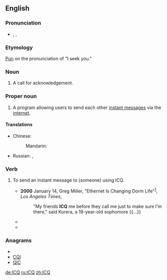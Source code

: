 {{wikipedia}}
==English==

===Pronunciation===
* {{enPR|ī"sē-kyū'}}, {{IPA|/ˌaɪsiːˈkjuː/}}, {{SAMPA|/%aIsi:"kju:/}}

===Etymology===
[[pun|Pun]] on the pronunciation of "I seek you."

===Noun===
{{en-noun}}

# {{hamradio}} A call for acknowledgement.

===Proper noun===
{{en-proper noun}}

# {{internet}} A program allowing users to send each other [[instant message]]s via the [[internet]].

====Translations====
{{trans-top|ICQ}}
* Chinese:
*: Mandarin: {{t|zh|ICQ|sc=Latn}}
{{trans-mid}}
* Russian: {{t|ru|ICQ|sc=Latn}}, {{t|ru|аська|f|tr=ás'ka|sc=Cyrl}} {{qualifier|slang}}
{{trans-bottom}}

===Verb===
{{en-verb}}

# {{transitive|internet}} To send an instant message to (someone) using ICQ.
#* '''2000''' January 14, Greg Miller, "Ethernet Is Changing Dorm Life"<sup>[http://pqasb.pqarchiver.com/latimes/access/47965739.html?dids=47965739:47965739&FMT=ABS&FMTS=ABS:FT]</sup>, ''Los Angeles Times'',
#*: "My friends '''ICQ''' me before they call me just to make sure I'm there," said Kurera, a 19-year-old sophomore {{...}}
#* {{quote-book|2002|Mike Savage|Lake Effect|url=http://books.google.com/books?id=FYPXCIFASH4C|isbn=1886028443|page=94|publisher=Savage Press <!-- apparently a legitimate publisher -->
|passage=I'll log-on in Hawaii.  If needed we can '''ICQ''' from there.}}
#* {{quote-book|2004|Michael C. Westwood|Meeting the President|url=http://books.google.com/books?id=yWYv1sgNue8C|isbn=1589612973|page=94
|passage=It shut him up. Never had him '''ICQ''' me again.}}

===Anagrams===
* {{alphagram|ciq}}
* [[CQI#English|CQI]]
* [[QIC#English|QIC]]

[[de:ICQ]]
[[ru:ICQ]]
[[zh:ICQ]]